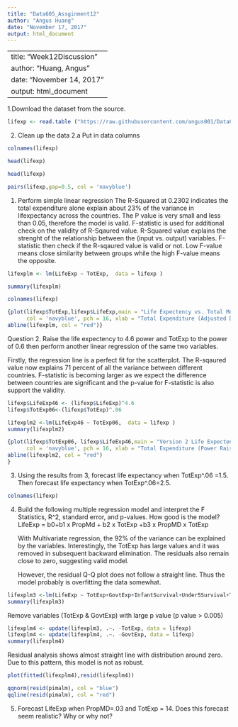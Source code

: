 ```yaml
---
title: "Data605_Assginment12"
author: "Angus Huang"
date: "November 17, 2017"
output: html_document
---
```


---
title: "Week12Discussion"
author: "Huang, Angus"
date: "November 14, 2017"
output: html_document
---

1.Download the dataset from the source.
```r
lifexp <- read.table ("https://raw.githubusercontent.com/angus001/Data605/master/Assign12_rawdata.csv",header =T, sep =",")
```

2. Clean up the data
2.a Put in data columns
```r
colnames(lifexp)
```


```r
head(lifexp)
```



```r
head(lifexp)
```

```r
pairs(lifexp,gap=0.5, col = 'navyblue')
```


1. Perform simple linear regression
The R-Squared at 0.2302 indicates the total expenditure alone explain about 23% of the variance in lifexpectancy across the countries.
The P value is very small and less than 0.05, therefore the model is valid. F-statistic is used for additional check on the validity of R-Sqaured value. 
R-Squared value explains the strenght of the relationship between the (input vs. output) variables.  F-statistic then check if the R-sqaured value is valid or not. Low F-value means close similarity between groups while the high F-value means the opposite.


```r
lifexplm <- lm(LifeExp ~ TotExp,  data = lifexp )

summary(lifexplm)
```
```r

colnames(lifexp)

```

```r
{plot(lifexp$TotExp,lifexp$LifeExp,main = "Life Expectency vs. Total Medical Expenditure",
      col = 'navyblue', pch = 16, xlab = "Total Expenditure (Adjusted Dollars)", ylab = "Life Expectency (Years)")
abline(lifexplm, col = "red")}

```

Question 2. 
Raise the life expectency to 4.6 power and TotExp to the power of 0.6 then perform another linear regression of the same two variables.

Firstly, the regression line is a perfect fit for the scatterplot. The R-sqaured value now explains 71 percent of all the variance between different countries. F-statistic is becoming larger as we expect the difference between countries are significant and the p-value for F-statistic is also support the validity. 

```r
lifexp$LifeExp46 <- (lifexp$LifeExp)^4.6
lifexp$TotExp06<-(lifexp$TotExp)^.06
```

```r
lifexplm2 <-lm(LifeExp46 ~ TotExp06,  data = lifexp )
summary(lifexplm2)
```

```r
{plot(lifexp$TotExp06, lifexp$LifeExp46,main = "Version 2 Life Expectency vs. Total Medical Expenditure",
      col = 'navyblue', pch = 16, xlab = "Total Expenditure (Power Raised to  0.06)", ylab = "Life Expectency (Power Raised to 4.6)")
abline(lifexplm2, col = "red")
}

```

3. Using the results from 3, forecast life expectancy when TotExp^.06 =1.5. Then forecast life expectancy when TotExp^.06=2.5.

```r
colnames(lifexp)
```  

4. Build the following multiple regression model and interpret the F Statistics, R^2, standard error, and p-values. How good is the model?
   LifeExp = b0+b1 x PropMd + b2 x TotExp +b3 x PropMD x TotExp

   With Multivariate regression, the 92% of the variance can be explained by the variables. Interestingly, the TotExp has large values and it was removed in subsequent backward elimination. The residuals also remain close to zero, suggesting valid model. 
   
   However, the residual Q-Q plot does not follow a straight line. Thus the model probably is overfitting the data somewhat.

```r
lifexplm3 <-lm(LifeExp ~ TotExp+GovtExp+InfantSurvival+Under5Survival+TBFree+PropMD+PropRN+PersExp,  data = lifexp )
summary(lifexplm3)
```


Remove variables (TotExp & GovtExp) with large p value (p value > 0.005)
```r
lifexplm4 <- update(lifexplm3, .~. -TotExp, data = lifexp)
lifexplm4 <- update(lifexplm4, .~. -GovtExp, data = lifexp)
summary(lifexplm4)
```


Residual analysis shows almost straight line with distribution around zero. Due to this pattern, this model is not as robust. 
```r
plot(fitted(lifexplm4),resid(lifexplm4))
```

```r
qqnorm(resid(pimalm), col = "blue")
qqline(resid(pimalm), col = "red")

```


5. Forecast LifeExp when PropMD=.03 and TotExp = 14. Does this forecast seem realistic? Why or why not?


